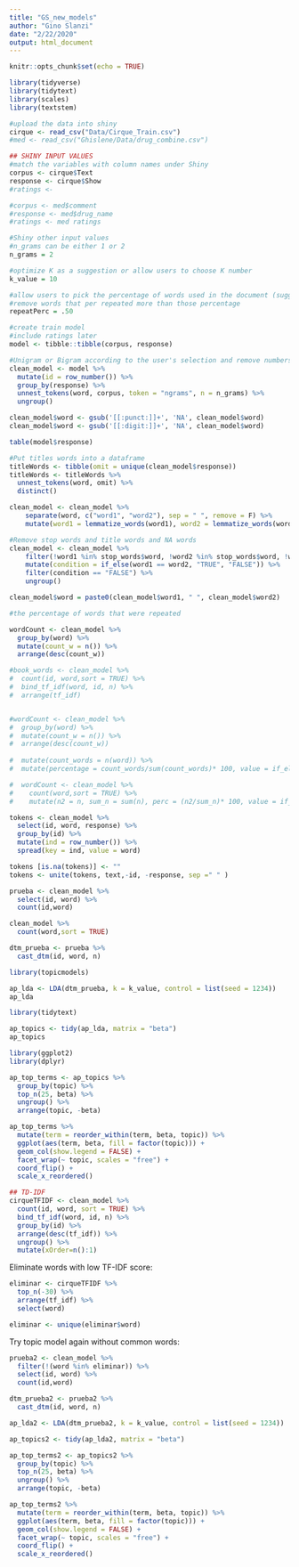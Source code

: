 ```yaml
---
title: "GS_new_models"
author: "Gino Slanzi"
date: "2/22/2020"
output: html_document
---
```


```r
knitr::opts_chunk$set(echo = TRUE)
```


```r
library(tidyverse)
library(tidytext)
library(scales)
library(textstem)

#upload the data into shiny
cirque <- read_csv("Data/Cirque_Train.csv")
#med <- read_csv("Ghislene/Data/drug_combine.csv")
```

```r
## SHINY INPUT VALUES
#match the variables with column names under Shiny
corpus <- cirque$Text
response <- cirque$Show
#ratings <- 

#corpus <- med$comment
#response <- med$drug_name
#ratings <- med ratings

#Shiny other input values
#n_grams can be either 1 or 2
n_grams = 2

#optimize K as a suggestion or allow users to choose K number
k_value = 10

#allow users to pick the percentage of words used in the document (suggest 50,60,70 percentages)
#remove words that per repeated more than those percentage
repeatPerc = .50
```


```r
#create train model
#include ratings later
model <- tibble::tibble(corpus, response)

#Unigram or Bigram according to the user's selection and remove numbers and punctuations
clean_model <- model %>%
  mutate(id = row_number()) %>%
  group_by(response) %>%
  unnest_tokens(word, corpus, token = "ngrams", n = n_grams) %>%
  ungroup()

clean_model$word <- gsub('[[:punct:]]+', 'NA', clean_model$word)
clean_model$word <- gsub('[[:digit:]]+', 'NA', clean_model$word)

table(model$response)

#Put titles words into a dataframe
titleWords <- tibble(omit = unique(clean_model$response))
titleWords <- titleWords %>%
  unnest_tokens(word, omit) %>%
  distinct()

clean_model <- clean_model %>%
    separate(word, c("word1", "word2"), sep = " ", remove = F) %>%
    mutate(word1 = lemmatize_words(word1), word2 = lemmatize_words(word2))

#Remove stop words and title words and NA words
clean_model <- clean_model %>%
    filter(!word1 %in% stop_words$word, !word2 %in% stop_words$word, !word1 %in% titleWords$word, !word2 %in% titleWords$word, !word1 %in% "NA", !word2 %in% "NA") %>%
    mutate(condition = if_else(word1 == word2, "TRUE", "FALSE")) %>%
    filter(condition == "FALSE") %>%
    ungroup()

clean_model$word = paste0(clean_model$word1, " ", clean_model$word2)

```

```r
#the percentage of words that were repeated

wordCount <- clean_model %>%
  group_by(word) %>%
  mutate(count_w = n()) %>%
  arrange(desc(count_w))

#book_words <- clean_model %>%
#  count(id, word,sort = TRUE) %>%
#  bind_tf_idf(word, id, n) %>%
#  arrange(tf_idf)


#wordCount <- clean_model %>%
#  group_by(word) %>%
#  mutate(count_w = n()) %>%
#  arrange(desc(count_w))
  
#  mutate(count_words = n(word)) %>%
#  mutate(percentage = count_words/sum(count_words)* 100, value = if_else(percentage > repeatPerc, "TRUE", "FALSE"))

#  wordCount <- clean_model %>%
#    count(word,sort = TRUE) %>%
#    mutate(n2 = n, sum_n = sum(n), perc = (n2/sum_n)* 100, value = if_else(perc > repeatPerc, "TRUE", "FALSE"))

```

```r
tokens <- clean_model %>% 
  select(id, word, response) %>%
  group_by(id) %>%
  mutate(ind = row_number()) %>%
  spread(key = ind, value = word)

tokens [is.na(tokens)] <- ""
tokens <- unite(tokens, text,-id, -response, sep =" " )
```

```r
prueba <- clean_model %>%
  select(id, word) %>%
  count(id,word)

clean_model %>%
  count(word,sort = TRUE)

dtm_prueba <- prueba %>%
  cast_dtm(id, word, n)
```

```r
library(topicmodels)

ap_lda <- LDA(dtm_prueba, k = k_value, control = list(seed = 1234))
ap_lda

library(tidytext)

ap_topics <- tidy(ap_lda, matrix = "beta")
ap_topics

```

```r
library(ggplot2)
library(dplyr)

ap_top_terms <- ap_topics %>%
  group_by(topic) %>%
  top_n(25, beta) %>%
  ungroup() %>%
  arrange(topic, -beta)

ap_top_terms %>%
  mutate(term = reorder_within(term, beta, topic)) %>%
  ggplot(aes(term, beta, fill = factor(topic))) +
  geom_col(show.legend = FALSE) +
  facet_wrap(~ topic, scales = "free") +
  coord_flip() +
  scale_x_reordered()
```

```r

## TD-IDF
cirqueTFIDF <- clean_model %>%
  count(id, word, sort = TRUE) %>%
  bind_tf_idf(word, id, n) %>%
  group_by(id) %>%
  arrange(desc(tf_idf)) %>%
  ungroup() %>%
  mutate(xOrder=n():1)
```


Eliminate words with low TF-IDF score:
```r
eliminar <- cirqueTFIDF %>%
  top_n(-30) %>%
  arrange(tf_idf) %>%
  select(word)

eliminar <- unique(eliminar$word)

```

Try topic model again without common words:

```r
prueba2 <- clean_model %>%
  filter(!(word %in% eliminar)) %>%
  select(id, word) %>%
  count(id,word)

dtm_prueba2 <- prueba2 %>%
  cast_dtm(id, word, n)

ap_lda2 <- LDA(dtm_prueba2, k = k_value, control = list(seed = 1234))

ap_topics2 <- tidy(ap_lda2, matrix = "beta")

ap_top_terms2 <- ap_topics2 %>%
  group_by(topic) %>%
  top_n(25, beta) %>%
  ungroup() %>%
  arrange(topic, -beta)

ap_top_terms2 %>%
  mutate(term = reorder_within(term, beta, topic)) %>%
  ggplot(aes(term, beta, fill = factor(topic))) +
  geom_col(show.legend = FALSE) +
  facet_wrap(~ topic, scales = "free") +
  coord_flip() +
  scale_x_reordered()
```




